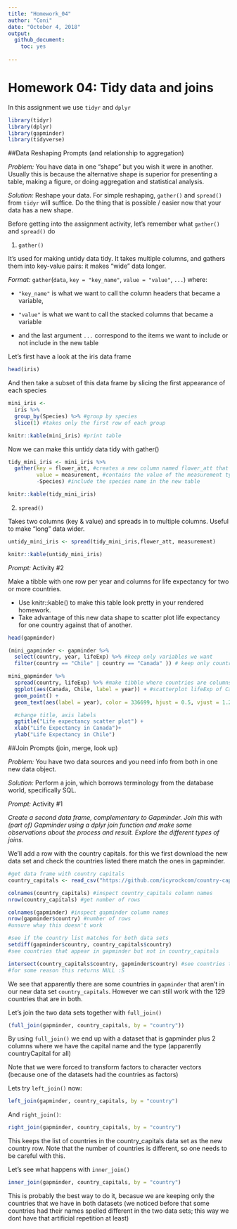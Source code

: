 ```yaml
---
title: "Homework_04"
author: "Coni"
date: "October 4, 2018"
output:
  github_document:
    toc: yes
  
---
```


# Homework 04: Tidy data and joins

In this assignment we use `tidyr` and `dplyr`

```r
library(tidyr)
library(dplyr)
library(gapminder)
library(tidyverse)
```


##Data Reshaping Prompts (and relationship to aggregation)

_Problem:_ You have data in one “shape” but you wish it were in another. Usually this is because the alternative shape is superior for presenting a table, making a figure, or doing aggregation and statistical analysis.

_Solution:_ Reshape your data. For simple reshaping, `gather()` and `spread()` from `tidyr` will suffice. Do the thing that is possible / easier now that your data has a new shape.

Before getting into the assignment activity, let's remember what `gather()` and `spread()` do

1. `gather()` 

It's used for making untidy data tidy. It takes multiple columns, and gathers them into key-value pairs: it makes “wide” data longer.

*Format:* `gather`(`data`, `key = "key_name"`, `value = "value"`, `...`) where:
  
  - `"key_name"` is what we want to call the column headers that became a variable, 
  
  - `"value"` is what we want to call the stacked columns that became a variable
  
  - and the last argument `...` correspond to the items we want to include or not include in the new table

Let's first have a look at the iris data frame

```r

head(iris)

```

And then take a subset of this data frame by slicing the first appearance of each species

```r
mini_iris <- 
  iris %>%
  group_by(Species) %>% #group by species
  slice(1) #takes only the first row of each group

knitr::kable(mini_iris) #print table
```

Now we can make this untidy data tidy with gather()

```r
tidy_mini_iris <- mini_iris %>% 
  gather(key = flower_att, #creates a new column named flower_att that contains the measurement type
         value = measurement, #contains the value of the measurement type for each species
         -Species) #include the species name in the new table

knitr::kable(tidy_mini_iris)
```

2. `spread()` 

Takes two columns (key & value) and spreads in to multiple columns.
Useful to make “long” data wider.

```r
untidy_mini_iris <- spread(tidy_mini_iris,flower_att, measurement)

knitr::kable(untidy_mini_iris)
```

_Prompt:_ Activity #2

Make a tibble with one row per year and columns for life expectancy for two or more countries.

- Use knitr::kable() to make this table look pretty in your rendered homework.
- Take advantage of this new data shape to scatter plot life expectancy for one country against that of another.

```r
head(gapminder)

(mini_gapminder <- gapminder %>%
  select(country, year, lifeExp) %>% #keep only variables we want
  filter(country == "Chile" | country == "Canada" )) # keep only countries we want

mini_gapminder %>% 
  spread(country, lifeExp) %>% #make tibble where countries are columns and years are rows
  ggplot(aes(Canada, Chile, label = year)) + #scatterplot lifeExp of Canada vs Chile
  geom_point() +
  geom_text(aes(label = year), color = 336699, hjust = 0.5, vjust = 1.25) + #add labels to points and adjust position

  #change title, axis labels
  ggtitle("Life expectancy scatter plot") + 
  xlab("Life Expectancy in Canada")+ 
  ylab("Life Expectancy in Chile")

```

##Join Prompts (join, merge, look up)

*Problem:* You have two data sources and you need info from both in one new data object.

*Solution:* Perform a join, which borrows terminology from the database world, specifically SQL.

*Prompt:* Activity #1

_Create a second data frame, complementary to Gapminder. Join this with (part of) Gapminder using a dplyr join function and make some observations about the process and result. Explore the different types of joins._

We'll add a row with the country capitals. for this we first download the new data set and check the countries listed there match the ones in gapminder.

```r
#get data frame with country capitals
country_capitals <- read_csv("https://github.com/icyrockcom/country-capitals/raw/master/data/country-list.csv") 

colnames(country_capitals) #inspect country_capitals column names
nrow(country_capitals) #get number of rows

colnames(gapminder) #inspect gapminder column names
nrow(gapminder$country) #number of rows
#unsure whay this doesn't work

#see if the country list matches for both data sets
setdiff(gapminder$country, country_capitals$country) 
#see countries that appear in gapminder but not in country_capitals

intersect(country_capitals$country, gapminder$country) #see countries that appear in both datasets
#for some reason this returns NULL :S

```

We see that apparently there are some countries in `gapminder` that aren't in our new data set `country_capitals`. However we can still work with the 129 countries that are in both.

Let's join the two data sets together with `full_join()`

```r
(full_join(gapminder, country_capitals, by = "country"))
```
By using `full_join()` we end up with a dataset that is gapminder plus 2 columns where we have the capital name and the type (apparently countryCapital for all)

Note that we were forced to transform factors to character vectors (because one of the datasets had the countries as factors)

Lets try `left_join()` now:

```r
left_join(gapminder, country_capitals, by = "country")
```

And `right_join()`:

```r
right_join(gapminder, country_capitals, by = "country")
```

This keeps the list of countries in the country_capitals data set as the new country row. Note that the number of countries is different, so one needs to be careful with this.

Let's see what happens with `inner_join()`

```r
inner_join(gapminder, country_capitals, by = "country")
```

This is probably the best way to do it, becasue we are keeping only the countries that we have in both datasets (we noticed before that some countries had their names spelled different in the two data sets; this way we dont have that artificial repetition at least)


